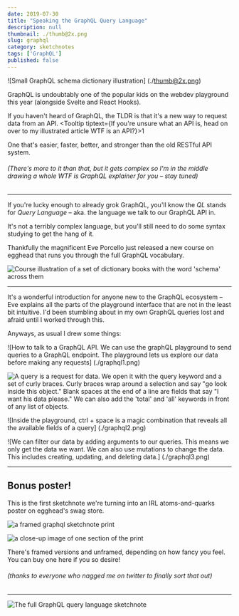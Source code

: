 ```yaml
---
date: 2019-07-30
title: "Speaking the GraphQL Query Language"
description: null
thumbnail: ./thumb@2x.png
slug: graphql
category: sketchnotes
tags: ['GraphQL']
published: false
---
```




<SketchesContainer>

<TwoCol>

<span>

![Small GraphQL schema dictionary illustration] (./thumb@2x.png)

</span>

<span>

<p><Link to="https://graphql.org/">GraphQL</Link> is undoubtably one of the popular kids on the webdev playground this year (alongside  <Link to="https://svelte.dev/">Svelte</Link> and  <Link to="https://reactjs.org/blog/2019/02/06/react-v16.8.0.html">React Hooks</Link>).</p>

If you haven't heard of GraphQL, the TLDR is that it's a new way to request data from an API. <Tooltip tiptext={<span>If you're unsure what an API is, head on over to my illustrated article <Link to="/api">WTF is an API?</Link></span>}>1</Tooltip>

One that's easier, faster, better, and stronger than the old <Link to="https://en.wikipedia.org/wiki/Representational_state_transfer">RESTful API system</Link>.

</span>

</TwoCol>

###### (There's more to it than that, but it gets complex so I'm in the middle drawing a whole *WTF is GraphQL* explainer for you – stay tuned)

<hr />

If you're lucky enough to already grok GraphQL, you'll know the _QL_ stands for _Query Language_ – aka. the language we talk to our GraphQL API in.  

It's not a terribly complex language, but you'll still need to do some syntax studying to get the hang of it.

Thankfully the magnificent  <Link to="https://twitter.com/eveporcello">Eve Porcello</Link> just released  <Link to="https://egghead.io/courses/graphql-query-language?af=54fd64">a new course on egghead</Link> that runs you through the full GraphQL vocabulary.

<Link to="https://egghead.io/courses/graphql-query-language?af=54fd64">

<img style="max-width: 100%;" src="https://og-image-egghead-course.now.sh/graphql-query-language" alt="Course illustration of a set of dictionary books with the word 'schema' across them" />

</Link>

<hr />

It's a wonderful introduction for anyone new to the GraphQL ecosystem – Eve explains all the parts of the playground interface that are not in the least bit intuitive. I'd been stumbling about in my own GraphQL queries lost and afraid until I worked through this.

Anyways, as usual I drew some things:

![How to talk to a GraphQL API. We can use the graphQL playground to send queries to a GraphQL endpoint. The playground lets us explore our data before making any requests] (./graphql1.png)

![A query is a request for data. We open it with the query keyword and a set of curly braces. Curly braces wrap around a selection and say "go look inside this object." Blank spaces at the end of a line are fields that say "I want his data please." We can also add the 'total' and 'all' keywords in front of any list of objects.](./graphql4.png)

![Inside the playground, ctrl + space is a magic combination that reveals all the available fields of a query] (./graphql2.png)

![We can filter our data by adding arguments to our queries. This means we only get the data we want. We can also use mutations to change the data. This includes creating, updating, and deleting data.] (./graphql3.png)

<hr />

## Bonus poster!

This is the first sketchnote we're turning into an IRL atoms-and-quarks poster on  <Link to="https://store.egghead.io/">egghead's swag store</Link>.


<TwoCol>

![a framed graphql sketchnote print](https://store.egghead.io/static/bfa9316ddc6daf628402c215340c890d/96abf/thumb-graphql-query-language-by-eve-porcello_2x_dd5b8572-fca2-4c36-9e4e-d4bfc00a35fb.png)

![a close-up image of one section of the print](https://store.egghead.io/static/414ac8d7c18314d0dc6c873854344166/96abf/perspective_2x_420b9d42-49db-41ac-8aee-1b8fa25c56eb.png)

</TwoCol>

 There's framed versions and unframed, depending on how fancy you feel.  <Link to="https://store.egghead.io/product/poster-graphql-query-language">You can buy one here if you so desire!</Link>
###### (thanks to everyone who nagged me on twitter to finally sort that out)

---

<FullSketchnote coursename="GraphQL Query Language" courselink="https://egghead.io/courses/graphql-query-language?rc=272bjb">

![The full GraphQL query language sketchnote](./graphql_sketchnotes--mini.png)

</FullSketchnote>

</SketchesContainer>

